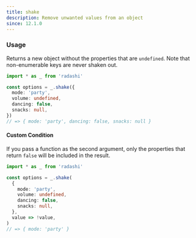 ```yaml
---
title: shake
description: Remove unwanted values from an object
since: 12.1.0
---
```


### Usage

Returns a new object without the properties that are `undefined`. Note that non-enumerable keys are never shaken out.

```ts twoslash
import * as _ from 'radashi'

const options = _.shake({
  mode: 'party',
  volume: undefined,
  dancing: false,
  snacks: null,
})
// => { mode: 'party', dancing: false, snacks: null }
```

#### Custom Condition

If you pass a function as the second argument, only the properties that return `false` will be included in the result.

```ts twoslash
import * as _ from 'radashi'

const options = _.shake(
  {
    mode: 'party',
    volume: undefined,
    dancing: false,
    snacks: null,
  },
  value => !value,
)
// => { mode: 'party' }
```
